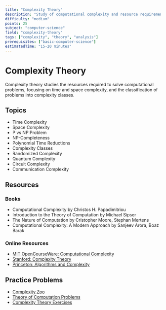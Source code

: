 ```yaml
---
title: "Complexity Theory"
description: "Study of computational complexity and resource requirements"
difficulty: "medium"
points: 25
subject: "computer-science"
field: "complexity-theory"
tags: ["complexity", "theory", "analysis"]
prerequisites: ["basic-computer-science"]
estimatedTime: "15-20 minutes"
---
```


# Complexity Theory

Complexity theory studies the resources required to solve computational problems, focusing on time and space complexity, and the classification of problems into complexity classes.

## Topics

- Time Complexity
- Space Complexity
- P vs NP Problem
- NP-Completeness
- Polynomial Time Reductions
- Complexity Classes
- Randomized Complexity
- Quantum Complexity
- Circuit Complexity
- Communication Complexity

## Resources

### Books

- Computational Complexity by Christos H. Papadimitriou
- Introduction to the Theory of Computation by Michael Sipser
- The Nature of Computation by Cristopher Moore, Stephan Mertens
- Computational Complexity: A Modern Approach by Sanjeev Arora, Boaz Barak

### Online Resources

- [MIT OpenCourseWare: Computational Complexity](https://ocw.mit.edu/courses/electrical-engineering-and-computer-science/6-045j-automata-computability-and-complexity-spring-2011/)
- [Stanford: Complexity Theory](https://www.coursera.org/learn/complexity)
- [Princeton: Algorithms and Complexity](https://www.cs.princeton.edu/courses/archive/fall15/cos521/)

## Practice Problems

- [Complexity Zoo](https://complexityzoo.net/)
- [Theory of Computation Problems](https://www.cs.cornell.edu/courses/cs4810/2010fa/)
- [Complexity Theory Exercises](https://www.cs.princeton.edu/courses/archive/fall15/cos521/lectures.html) 